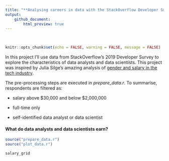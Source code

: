 ```yaml
---
title: "**Analysing careers in data with the StackOverflow Developer Survey 2019**"
output:
    github_document:
        html_preview: true
---
```

<br>

```r
knitr::opts_chunk$set(echo = FALSE, warning = FALSE, message = FALSE)
```

In this project I'll use data from StackOverflow's 2019 Developer Survey to explore
the characteristics of data analysts and data scientists. This project was inspired by Julia Silge's amazing analysis of [gender and salary in the tech industry](https://juliasilge.com/blog/salary-gender/). 

The pre-processing steps are executed in *prepare_data.r*. To summarise, respondents are filtered as:

* salary above \$30,000 and below \$2,000,000
    
* full-time only
    
* self-identified data analyst or data scientist

#### What do data analysts and data scientists earn?

```r
source("prepare_data.r")
source("plot_data.r")

salary_grid
```

